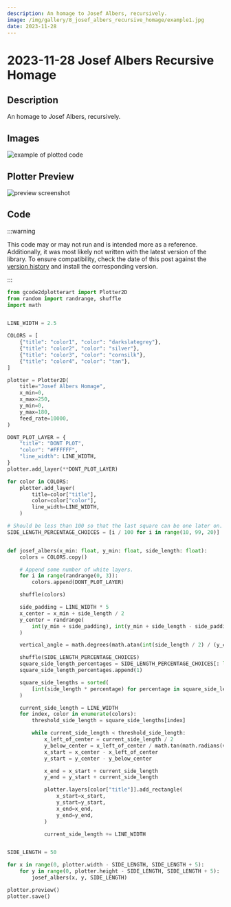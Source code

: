 ```yaml
---
description: An homage to Josef Albers, recursively.
image: /img/gallery/8_josef_albers_recursive_homage/example1.jpg
date: 2023-11-28
---
```


# 2023-11-28 Josef Albers Recursive Homage

## Description

An homage to Josef Albers, recursively.

## Images

![example of plotted code](/img/gallery/8_josef_albers_recursive_homage/example1.jpg)


## Plotter Preview

![preview screenshot](/img/gallery/8_josef_albers_recursive_homage/preview.png)

## Code

:::warning

This code may or may not run and is intended more as a reference. Additionally, it was most likely not written with the latest version of the library. To ensure compatibility, check the date of this post against the [version history](https://pypi.org/project/gcode2dplotterart/#history) and install the corresponding version.

:::

```python
from gcode2dplotterart import Plotter2D
from random import randrange, shuffle
import math


LINE_WIDTH = 2.5

COLORS = [
    {"title": "color1", "color": "darkslategrey"},
    {"title": "color2", "color": "silver"},
    {"title": "color3", "color": "cornsilk"},
    {"title": "color4", "color": "tan"},
]

plotter = Plotter2D(
    title="Josef Albers Homage",
    x_min=0,
    x_max=250,
    y_min=0,
    y_max=180,
    feed_rate=10000,
)

DONT_PLOT_LAYER = {
    "title": "DONT PLOT",
    "color": "#FFFFFF",
    "line_width": LINE_WIDTH,
}
plotter.add_layer(**DONT_PLOT_LAYER)

for color in COLORS:
    plotter.add_layer(
        title=color["title"],
        color=color["color"],
        line_width=LINE_WIDTH,
    )

# Should be less than 100 so that the last square can be one later on.
SIDE_LENGTH_PERCENTAGE_CHOICES = [i / 100 for i in range(10, 99, 20)]


def josef_albers(x_min: float, y_min: float, side_length: float):
    colors = COLORS.copy()

    # Append some number of white layers.
    for i in range(randrange(0, 3)):
        colors.append(DONT_PLOT_LAYER)

    shuffle(colors)

    side_padding = LINE_WIDTH * 5
    x_center = x_min + side_length / 2
    y_center = randrange(
        int(y_min + side_padding), int(y_min + side_length - side_padding)
    )

    vertical_angle = math.degrees(math.atan(int(side_length / 2) / (y_center - y_min)))

    shuffle(SIDE_LENGTH_PERCENTAGE_CHOICES)
    square_side_length_percentages = SIDE_LENGTH_PERCENTAGE_CHOICES[: len(colors) - 1]
    square_side_length_percentages.append(1)

    square_side_lengths = sorted(
        [int(side_length * percentage) for percentage in square_side_length_percentages]
    )

    current_side_length = LINE_WIDTH
    for index, color in enumerate(colors):
        threshold_side_length = square_side_lengths[index]

        while current_side_length < threshold_side_length:
            x_left_of_center = current_side_length / 2
            y_below_center = x_left_of_center / math.tan(math.radians(vertical_angle))
            x_start = x_center - x_left_of_center
            y_start = y_center - y_below_center

            x_end = x_start + current_side_length
            y_end = y_start + current_side_length

            plotter.layers[color["title"]].add_rectangle(
                x_start=x_start,
                y_start=y_start,
                x_end=x_end,
                y_end=y_end,
            )

            current_side_length += LINE_WIDTH


SIDE_LENGTH = 50

for x in range(0, plotter.width - SIDE_LENGTH, SIDE_LENGTH + 5):
    for y in range(0, plotter.height - SIDE_LENGTH, SIDE_LENGTH + 5):
        josef_albers(x, y, SIDE_LENGTH)

plotter.preview()
plotter.save()
```
